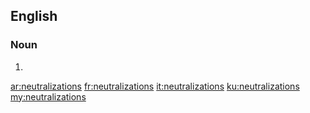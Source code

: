 ==English==

===Noun===
{{head|en}}

# {{plural of|neutralization}}

[[ar:neutralizations]]
[[fr:neutralizations]]
[[it:neutralizations]]
[[ku:neutralizations]]
[[my:neutralizations]]